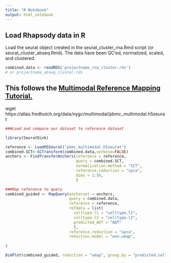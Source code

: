 ```yaml
---
title: "R Notebook"
output: html_notebook
---
```


## Load Rhapsody data in R

Load the seurat object created in the seurat_cluster_rna.Rmd script (or seurat_cluster_abseq.Rmd). The data have been QC'ed, normalized, scaled, and clustered.

```r
combined.data <- readRDS('projectname_rna_cluster.rds')
# or projectname_abseq_cluster.rds

```

## This follows the [Multimodal Reference Mapping Tutorial.](https://satijalab.org/seurat/articles/multimodal_reference_mapping.html)
wget https://atlas.fredhutch.org/data/nygc/multimodal/pbmc_multimodal.h5seurat

```r
###Load and compare our dataset to reference dataset 

library(SeuratDisk)

reference <- LoadH5Seurat("pbmc_multimodal.h5seurat")
combined.SCT<-SCTransform(combined.data,verbose=FALSE)
anchors <- FindTransferAnchors(reference = reference,
                               query = combined.SCT, 
                               normalization.method = "SCT",
                               reference.reduction = "spca",
                               dims = 1:50,
                               )
```

```r
###Map reference to query
combined_guided <- MapQuery(anchorset = anchors,
                            query = combined.data,
                            reference = reference,
                            refdata = list(
                              celltype.l1 = "celltype.l1",
                              celltype.l2 = "celltype.l2",
                              predicted_ADT = "ADT"
                              ),
                            reference.reduction = "spca", 
                            reduction.model = "wnn.umap",
                          
)

DimPlot(combined_guided, reduction = "umap", group.by = "predicted.celltype.l2", pt.size=1, cols='Paired', label = TRUE, label.size = 3 ,repel = TRUE) + ggtitle("WTA SCT")


```
